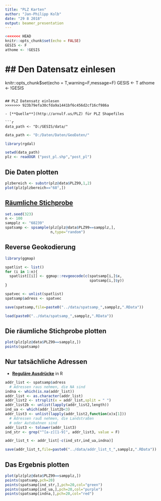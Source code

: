 ```yaml
---
title: "PLZ Karten"
author: "Jan-Philipp Kolb"
date: "29 8 2018"
output: beamer_presentation
---
```


```r
<<<<<<< HEAD
knitr::opts_chunk$set(echo = FALSE)
GESIS <- F
athome <- !GESIS
```

## Den Datensatz einlesen
=======
knitr::opts_chunk$set(echo = T,warning=F,message=F)
GESIS <- T
athome <- !GESIS
```

## PLZ Datensatz einlesen
>>>>>>> 923b79efa30cfda9a1441bf6c456d2cf16cf986a

- [**Quelle**](http://arnulf.us/PLZ) für PLZ Shapefiles

```r
data_path <- "D:/GESIS/data/"
```

```r
data_path <- "D:/Daten/Daten/GeoDaten/"
```


```r
library(rgdal)
```


```r
setwd(data_path)
plz <- readOGR ("post_pl.shp","post_pl")
```

## Die Daten plotten

```r
plzbereich <- substr(plz@data$PLZ99,1,2)
plot(plz[plzbereich=="68",])
```


## [Räumliche Stichprobe](https://www.rdocumentation.org/packages/sp/versions/1.3-1/topics/spsample)

```r
set.seed(323)
n <- 100
sampplz <- "68239"
spatsamp <- spsample(plz[plz@data$PLZ99==sampplz,], 
                     n,type="random")
```


## Reverse Geokodierung

```r
library(ggmap)
```


```r
spatlist <- list()
for (i in 1:n){
  spatlist[[i]] <- ggmap::revgeocode(c(spatsamp[i,]$x,
                                       spatsamp[i,]$y))  
}

spatvec <- unlist(spatlist)
spatsamp$adress <- spatvec
```

```r
save(spatsamp,file=paste0("../data/spatsamp_",sampplz,".RData"))
```

```r
load(paste0("../data/spatsamp_",sampplz,".RData"))
```

## Die räumliche Stichprobe plotten

```r
plot(plz[plz@data$PLZ99==sampplz,])
points(spatsamp)
```


## Nur tatsächliche Adressen

- [**Reguläre Ausdrücke**](http://stat545.com/block022_regular-expression.html) in R

```r
addr_list <- spatsamp$adress
  # Adressen raus nehmen, die NA sind
indna <- which(is.na(addr_list))
addr_list <- as.character(addr_list)
addr_list2 <- strsplit(x = addr_list,split = " ")
addr_list2b <- unlist(lapply(addr_list2,length))
ind_ua <- which(addr_list2b<3)
addr_list3 <- unlist(lapply(addr_list2,function(x)x[1]))
  # Adressen rauß nehmen, die Landstraßen 
  # oder Autobahnen sind
addr_list3 <- tolower(addr_list3)
ind_str <- grep("^[a-z][1-9]", addr_list3, value = F)

addr_list_t <- addr_list[-c(ind_str,ind_ua,indna)]
```

```r
save(addr_list_t,file=paste0("../data/addr_list_t_",sampplz,".RData"))
```

## Das Ergebnis plotten

```r
plot(plz[plz@data$PLZ99==sampplz,])
points(spatsamp,pch=20)
points(spatsamp[ind_str,],pch=20,col="green")
points(spatsamp[ind_ua,],pch=20,col="purple")
points(spatsamp[indna,],pch=20,col="red")
```

